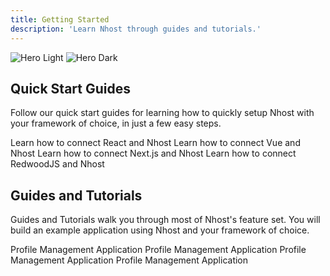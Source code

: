 ```yaml
---
title: Getting Started
description: 'Learn Nhost through guides and tutorials.'
---
```


<img
  className="block dark:hidden"
  src="/images/introduction-dark.svg"
  alt="Hero Light"
/>
<img
  className="hidden dark:block"
  src="/images/introduction-dark.svg"
  alt="Hero Dark"
/>

## Quick Start Guides

Follow our quick start guides for learning how to quickly setup Nhost with your framework of choice, in just a few easy steps.

<CardGroup cols={2}>
  <Card
    title="React"
    icon="pen-to-square"
    href="/guides/quickstarts/react"
  >
    Learn how to connect React and Nhost 
  </Card>
  <Card
    title="Vue"
    icon="image"
    href="/quickstart/vue"
  >
    Learn how to connect Vue and Nhost
  </Card>
  <Card
    title="Next.js"
    icon="image"
    href="/quickstart/nextjs"
  >
    Learn how to connect Next.js and Nhost
  </Card>
  <Card
    title="RedwoodJS"
    icon="image"
    href="/quickstart/redwoodjs"
  >
    Learn how to connect RedwoodJS and Nhost
  </Card>
</CardGroup>


## Guides and Tutorials

Guides and Tutorials walk you through most of Nhost's feature set. You will build an example application using Nhost and your framework of choice.

<CardGroup cols={2}>
  <Card
    title="React"
    icon="pen-to-square"
    href="/guides/react"
  >
    Profile Management Application
  </Card>
  <Card
    title="Vue"
    icon="image"
    href="https://mintlify.com/docs/development"
  >
    Profile Management Application
  </Card>
  <Card
    title="Next.js"
    icon="image"
    href="https://mintlify.com/docs/development"
  >
    Profile Management Application
  </Card>
  <Card
    title="RedwoodJS"
    icon="image"
    href="https://mintlify.com/docs/development"
  >
    Profile Management Application
  </Card>
</CardGroup>

